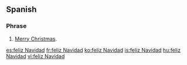 ==Spanish==

===Phrase===
{{infl|es|phrase}}

# [[Merry Christmas]].

[[es:feliz Navidad]]
[[fr:feliz Navidad]]
[[ko:feliz Navidad]]
[[is:feliz Navidad]]
[[hu:feliz Navidad]]
[[vi:feliz Navidad]]